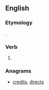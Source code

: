 ==English==

===Etymology===
{{suffix|cried|st|lang=en}}.

===Verb===
{{head|en|simple past form|cat2=second-person singular forms}}

# {{context|archaic|lang=en}} {{form of|second-person singular simple past form|cry|lang=en}}

===Anagrams===
* [[credits#English|credits]], [[directs#English|directs]]